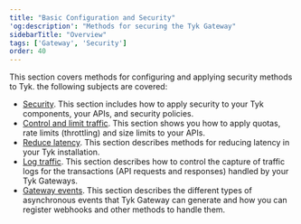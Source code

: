 ```yaml
---
title: "Basic Configuration and Security"
'og:description': "Methods for securing the Tyk Gateway"
sidebarTitle: "Overview"
tags: ['Gateway', 'Security']
order: 40
---
```


This section covers methods for configuring and applying security methods to Tyk. the following subjects are covered:

- [Security](/5.6/api-management/security-best-practices#securing-apis-with-tyk). This section includes how to apply security to your Tyk components, your APIs, and security policies.
- [Control and limit traffic](/5.6/basic-config-and-security/control-limit-traffic). This section shows you how to apply quotas, rate limits (throttling) and size limits to your APIs.
- [Reduce latency](/5.6/basic-config-and-security/reduce-latency). This section describes methods for reducing latency in your Tyk installation.
- [Log traffic](/5.6/product-stack/tyk-gateway/basic-config-and-security/logging-api-traffic/logging-api-traffic). This section describes how to control the capture of traffic logs for the transactions (API requests and responses) handled by your Tyk Gateways.
- [Gateway events](/5.6/basic-config-and-security/report-monitor-trigger-events). This section describes the different types of asynchronous events that Tyk Gateway can generate and how you can register webhooks and other methods to handle them.
